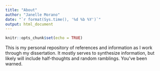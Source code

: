 ```yaml
---
title: "About"
author: "Janelle Morano"
date: "`r format(Sys.time(), '%d %b %Y')`"
output: html_document
---
```


```r
knitr::opts_chunk$set(echo = TRUE)
```

This is my personal repository of references and information as I work through my dissertation. It mostly serves to synthesize information, but likely will include half-thoughts and random ramblings. You've been warned.
